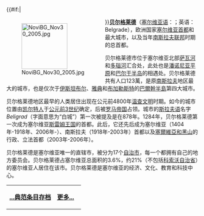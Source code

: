 {{#if:{{{image}}}|<div style="float:left;margin-right:1em">[[Image:NoviBG_Nov30_2005.jpg|120px]]
</div>}}'''[[贝尔格莱德|贝尔格莱德]]'''（[[塞尔维亚语|塞尔维亚语]]：{{lang|sr|Београд}}；英语：Belgrade），欧洲国家[[塞尔维亚|塞尔维亚]][[首都|首都]]和最大城市，以及当年[[南斯拉夫联邦|南斯拉夫联邦]]时期的总首都。

贝尔格莱德市位于塞尔维亚北部[[萨瓦河|萨瓦河]]和[[多瑙河|多瑙河]]汇合处，此处也是[[潘诺尼亚平原|潘诺尼亚平原]]和[[巴尔干半岛|巴尔干半岛]]的相遇处。贝尔格莱德共有人口123萬，是原[[南斯拉夫|南斯拉夫]]地区最大的城市，也是仅次于[[伊斯坦布尔|伊斯坦布尔]]、[[雅典|雅典]]和[[布加勒斯特|布加勒斯特]]的[[巴爾幹半島|巴爾幹半島]]第四大城市。

贝尔格莱德地区最早的人类居住出现在公元前4800年[[温查文明|温查文明]]时期。如今的城市位置由[[凯尔特人|凯尔特人]]于[[公元前3世纪|公元前3世纪]]确定，后被[[罗马帝国|罗马帝国]]占领。城市的[[斯拉夫语|斯拉夫语]]名字''Beligrad''（字面意思为“白城”）第一次被提及是在878年。1284年，贝尔格莱德第一次成为塞尔维亚[[斯雷姆|斯雷姆王国]]的首都。此后，它还先后成为塞尔维亚（1404年-1918年、2006年-）、南斯拉夫（1918年-2003年）首都以及[[塞尔维亚和黑山|塞爾維亞和黑山]]的行政、立法首都（2003年-2006年）。

贝尔格莱德是塞尔维亚唯一的直辖市，被分为17个[[贝尔格莱德#自治市|自治市]]，每一个都拥有自己的地方委员会。贝尔格莱德占塞尔维亚总面积的3.6%，约21%（不包括[[科索沃自治省|科索沃自治省]]）的塞尔维亚人居住在该市。贝尔格莱德是塞尔维亚的经济、文化、教育和科技中心。

{| class="noprint" width="100%"  border="0" style="padding: 0; margin: 0; background-color:transparent"
|-
|<div style="text-align:left;">'''[[Portal:社会/Featured_article|...典范条目存档]]'''</div>||
 <div style="text-align:right;margin-right:10px;margin-bottom:4px;">
'''[[贝尔格莱德|更多...]]'''
 </div >
|}<noinclude>